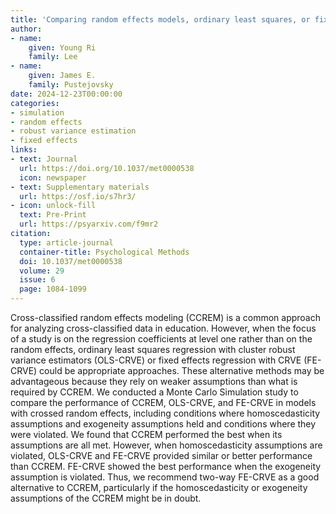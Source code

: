 ```yaml
---
title: 'Comparing random effects models, ordinary least squares, or fixed effects with cluster robust standard errors for cross-classified data'
author:
- name:
    given: Young Ri
    family: Lee
- name:
    given: James E.
    family: Pustejovsky
date: 2024-12-23T00:00:00
categories:
- simulation
- random effects
- robust variance estimation
- fixed effects
links:
- text: Journal
  url: https://doi.org/10.1037/met0000538
  icon: newspaper
- text: Supplementary materials
  url: https://osf.io/s7hr3/
- icon: unlock-fill
  text: Pre-Print
  url: https://psyarxiv.com/f9mr2
citation:
  type: article-journal
  container-title: Psychological Methods
  doi: 10.1037/met0000538
  volume: 29
  issue: 6
  page: 1084-1099
---
```


Cross-classified random effects modeling (CCREM) is a common approach for analyzing cross-classified data in education. However, when the focus of a study is on the regression coefficients at level one rather than on the random effects, ordinary least squares regression with cluster robust variance estimators (OLS-CRVE) or fixed effects regression with CRVE (FE-CRVE) could be appropriate approaches. These alternative methods may be advantageous because they rely on weaker assumptions than what is required by CCREM. We conducted a Monte Carlo Simulation study to compare the performance of CCREM, OLS-CRVE, and FE-CRVE in models with crossed random effects, including conditions where homoscedasticity assumptions and exogeneity assumptions held and conditions where they were violated. We found that CCREM performed the best when its assumptions are all met. However, when homoscedasticity assumptions are violated, OLS-CRVE and FE-CRVE provided similar or better performance than CCREM. FE-CRVE showed the best performance when the exogeneity assumption is violated. Thus, we recommend two-way FE-CRVE as a good alternative to CCREM, particularly if the homoscedasticity or exogeneity assumptions of the CCREM might be in doubt.

